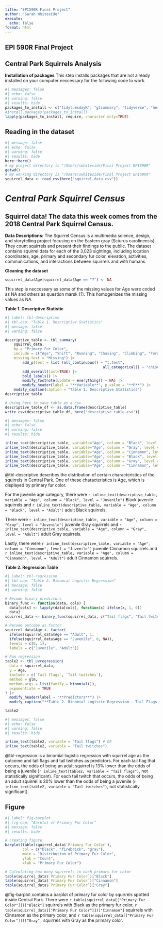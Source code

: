 ```yaml
---
title: "EPI590R Final Project"
author: "Sarah Whiteside"
execute:
  echo: false
format: html
---
```

## EPI 590R Final Project

## Central Park Squirrels Analysis

**Installation of packages**
This step installs packages that are not already installed on your computer neccessary for the following code to work. 
```r
#| messages: false
#| echo: false
#| warning: false
#| results: hide
packages_to_install <- c("tidytuesdayR", "gtsummary", "tidyverse", "here", "readr")
#install.packages(packages_to_install)
lapply(packages_to_install, require, character.only=TRUE)
```

## Reading in the dataset
```r
#| message: false
#| echo: false
#| warning: false
#| results: hide
here::here()
# my project directory is "/Users/swhiteside/Final Project EPI590R"
getwd()
# my working directory is "/Users/swhiteside/Final Project EPI590R"
squirrel_data <- read_csv(here("squirrel_data.csv"))
```

# *Central Park Squirrel Census*

## Squirrel data! The data this week comes from the 2018 Central Park Squirrel Census.

**Data Descriptions:** The Squirrel Census is a multimedia science, design, and storytelling project focusing on the Eastern gray (Sciurus carolinensis). They count squirrels and present their findings to the public. The dataset contains squirrel data for each of the 3,023 sightings, including location coordinates, age, primary and secondary fur color, elevation, activities, communications, and interactions between squirrels and with humans.

**Cleaning the dataset**
```r
squirrel_data$Age[squirrel_data$Age == "?"] <- NA
```
This step is neccessary as some of the missing values for Age were coded as NA and others as question marsk (?). This homogenizes the missing values as NA. 

**Table 1. Descriptive Statistic**
```r
#| label: tbl-descriptive
#| tbl-cap: "Table 1. Descriptive Statistics" 
#| message: false
#| warning: false

descriptive_table <- tbl_summary(
	squirrel_data,
	by = "Primary Fur Color",
	include = c("Age", "Shift", "Running", "Chasing", "Climbing", "Foraging"),
	missing_text = "Missing") |> 
		add_p(test = list (all_continuous() ~ "t.test",
											 all_categorical() ~ "chisq.test")) |> 
		add_overall(last=TRUE) |> 
		bold_labels() |> 
		modify_footnote(update = everything() ~ NA) |> 
		modify_header(label = "**Variable**", p.value = "**P**") |> 
    modify_caption(caption = "Table 1. Descriptive Statistics")
descriptive_table 

# Using here to save table as a csv 
descriptive_table_df <- as.data.frame(descriptive_table)
write_csv(descriptive_table_df, here("descriptive_table.csv"))
```

``` r
#| messages: false
#| echo: false
#| warning: false
#| results: hide

inline_text(descriptive_table, variable="Age", column = "Black", level = "Juvenile") #8 (8%)
inline_text(descriptive_table, variable="Age", column = "Gray", level = "Juvenile") #256 (11%)
inline_text(descriptive_table, variable="Age", column = "Cinnamon", level = "Juvenile") # 58 (15%)
inline_text(descriptive_table, variable="Age", column = "Black", level = "Adult") #92 (92%)
inline_text(descriptive_table, variable="Age", column = "Gray", level = "Adult") #2125 (89%)
inline_text(descriptive_table, variable="Age", column = "Cinnamon", level = "Adult") #326 (85%)
```

@tbl-descriptive describes the distribution of certain characteristics of the squirrels in Central Park. One of these characteristics is Age, which is displayed by primary fur color.  

For the juvenile age category, there were `r inline_text(descriptive_table, variable = "Age", column = "Black", level = "Juvenile")` Black juvenile squirrels and `r inline_text(descriptive_table, variable = "Age", column = "Black", level = "Adult")` adult Black squirrels.  

There were `r inline_text(descriptive_table, variable = "Age", column = "Gray", level = "Juvenile")` juvenile Gray squirrels and `r inline_text(descriptive_table, variable = "Age", column = "Gray", level = "Adult")` adult Gray squirrels.  

Lastly, there were `r inline_text(descriptive_table, variable = "Age", column = "Cinnamon", level = "Juvenile")` juvenile Cinnamon squirrels and `r inline_text(descriptive_table, variable = "Age", column = "Cinnamon", level = "Adult")` adult Cinnamon squirrels.

**Table 2. Regression Table**
```r
#| label: tbl-regression
#| tbl-cap: "Table 2. Binomial Logistic Regression"
#| message: false
#| warning: false

# Recode binary predictors
binary_func <- function(data, cols) {
  data[cols] <- lapply(data[cols], function(x) ifelse(x, 1, 0))
  data}
squirrel_data <- binary_func(squirrel_data, c("Tail flags", "Tail twitches"))

# Recode outcome as factor
squirrel_data$Age <- factor(
  ifelse(squirrel_data$Age == "Adult", 1,
  ifelse(squirrel_data$Age == "Juvenile", 0, NA)),
  levels = c(0, 1),
  labels = c("Juvenile", "Adult"))

# Run regression
table2 <- tbl_uvregression(
  data = squirrel_data,
  y = Age,
  include = c(`Tail flags`, `Tail twitches`),
  method = glm,
  method.args = list(family = binomial()),
  exponentiate = TRUE
) |> 
  modify_header(label ~ "**Predictors**") |>
  modify_caption("**Table 2. Binomial Logistic Regression - Tail Flags and Twitches as Predictors of Squirrel Age**")

table2
```

```r
#| messages: false
#| echo: false
#| warning: false
#| results: hide

inline_text(table2, variable = "Tail flags") # OR
inline_text(table2, variable = "Tail twitches")
```

@tbl-regression is a binomial logistic regression with squirrel age as the outcome and tail flags and tail twitches as predictors. For each tail flag that occurs, the odds of being an adult squirrel is 13% lower than the odds of being a juvenile (`r inline_text(table2, variable = "Tail flags")`, not statistically significant). For each tail twitch that occurs, the odds of being an adult squirrel is 20% lower than the odds of being a juvenile (`r inline_text(table2, variable = "Tail twitches")`, not statistically significant).


## **Figure**
```r
#| label: fig-barplot
#| fig-cap: "Barplot of Primary Fur Color"
#| message: false
#| results: hide

# Creating figure
barplot(table(squirrel_data$`Primary Fur Color`),
        col = c("black", "firebrick", "gray"),
        main = "Distribution of Primary Fur Color",
        ylab = "Count",
        xlab = "Primary Fur Color")

# Calculating how many squirrels in each primary fur color
table(squirrel_data$`Primary Fur Color`)["Black"]
table(squirrel_data$`Primary Fur Color`)["Cinnamon"]
table(squirrel_data$`Primary Fur Color`)["Gray"]
```

@fig-barplot contains a barplot of primary fur color by squirrels spotted inside Central Park. There were `r table(squirrel_data[["Primary Fur Color"]])["Black"]` squirrels with Black as the primary fur color, `r table(squirrel_data[["Primary Fur Color"]])["Cinnamon"]` squirrels with Cinnamon as the primary color, and `r table(squirrel_data[["Primary Fur Color"]])["Gray"]` squirrels with Gray as the primary color.

